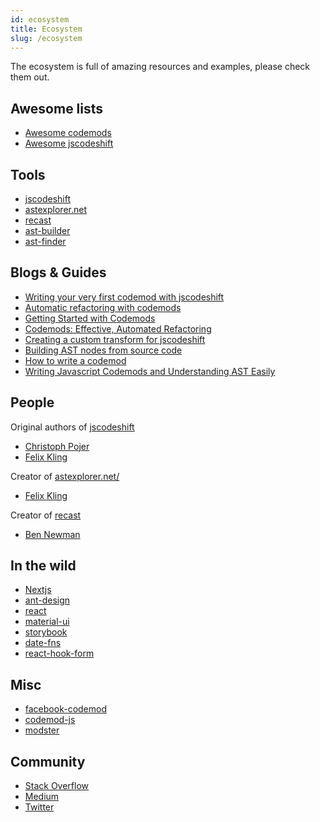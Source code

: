```yaml
---
id: ecosystem
title: Ecosystem
slug: /ecosystem
---
```


The ecosystem is full of amazing resources and examples, please check them out.

## Awesome lists

- [Awesome codemods](https://github.com/rajasegar/awesome-codemods)
- [Awesome jscodeshift](https://github.com/sejoker/awesome-jscodeshift)

## Tools

- [jscodeshift](https://github.com/facebook/jscodeshift)
- [astexplorer.net](https://astexplorer.net/)
- [recast](https://github.com/benjamn/recast)
- [ast-builder](https://rajasegar.github.io/ast-builder/)
- [ast-finder](https://rajasegar.github.io/ast-finder/)

## Blogs & Guides

- [Writing your very first codemod with jscodeshift](https://medium.com/@andrew_levine/writing-your-very-first-codemod-with-jscodeshift-7a24c4ede31b)
- [Automatic refactoring with codemods](https://itnext.io/automatic-refactoring-with-jscodeshift-codemods-45c219eaf992)
- [Getting Started with Codemods](https://www.sitepoint.com/getting-started-with-codemods/)
- [Codemods: Effective, Automated Refactoring](https://www.sitepen.com/blog/codemods-effective-automated-refactoring)
- [Creating a custom transform for jscodeshift](https://skovy.dev/jscodeshift-custom-transform/)
- [Building AST nodes from source code](https://dev.to/rajasegar/building-ast-nodes-from-source-code-3p49)
- [How to write a codemod](https://vramana.github.io/blog/2015/12/21/codemod-tutorial/)
- [Writing Javascript Codemods and Understanding AST Easily](https://katilius.dev/writing-js-codemods/)

## People

Original authors of [jscodeshift](https://github.com/facebook/jscodeshift)

- [Christoph Pojer](https://twitter.com/cpojer?ref_src=twsrc%5Egoogle%7Ctwcamp%5Eserp%7Ctwgr%5Eauthor)
- [Felix Kling](https://twitter.com/fkling42?lang=en)

Creator of [astexplorer.net/](https://astexplorer.net/)

- [Felix Kling](https://twitter.com/fkling42?lang=en)

Creator of [recast](https://github.com/benjamn/recast)

- [Ben Newman](https://twitter.com/benjamn)

## In the wild

- [Nextjs](https://nextjs.org/docs/advanced-features/codemods)
- [ant-design](https://github.com/ant-design/codemod-v4)
- [react](https://github.com/reactjs/react-codemod)
- [material-ui](https://github.com/mui-org/material-ui/tree/master/packages/material-ui-codemod)
- [storybook](https://github.com/storybookjs/storybook/tree/master/lib/codemod)
- [date-fns](https://github.com/date-fns/date-fns-upgrade-codemod)
- [react-hook-form](https://github.com/react-hook-form/codemod)

## Misc

- [facebook-codemod](https://github.com/facebook/codemod)
- [codemod-js](https://github.com/codemod-js/codemod)
- [modster](https://github.com/obweger/modster)

## Community

- [Stack Overflow](https://stackoverflow.com/questions/tagged/jscodeshift)
- [Medium](https://medium.com/tag/codemod)
- [Twitter](https://twitter.com/hashtag/JSCodeShift?src=hash)

